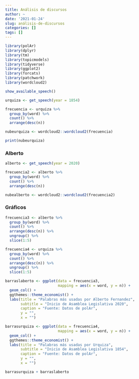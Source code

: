 ```yaml
---
title: Análisis de discursos
author: ~
date: '2021-01-24'
slug: análisis-de-discursos
categories: []
tags: []
---
```


```r

library(polAr)
library(dplyr)
library(tm)
library(topicmodels)
library(tidyverse)
library(ggplot2)
library(forcats)
library(patchwork)
library(wordcloud2)

show_available_speech()

urquiza <- get_speech(year = 1854)

frecuencia <- urquiza %>% 
  group_by(word) %>% 
  count() %>% 
  arrange(desc(n))

nubeurquiza <- wordcloud2::wordcloud2(frecuencia)

print(nubeurquiza)

```

### Alberto

```r

alberto <- get_speech(year = 2020)

frecuencia2 <- alberto %>% 
  group_by(word) %>% 
  count() %>% 
  arrange(desc(n))

nubealberto <- wordcloud2::wordcloud2(frecuencia2)

```

### Gráficos

```r

frecuencia3 <- alberto %>% 
  group_by(word) %>% 
  count() %>%
  arrange(desc(n)) %>% 
  ungroup() %>% 
  slice(1:5)

frecuencia4 <- urquiza %>% 
  group_by(word) %>% 
  count() %>%
  arrange(desc(n)) %>% 
  ungroup() %>% 
  slice(1:5)

barraslaberto <- ggplot(data = frecuencia3,
                        mapping = aes(x = word, y = n)) +
  geom_col() +
  ggthemes::theme_economist() +
  labs(title = "Palabras más usadas por Alberto Fernandez",
       subtitle = "Inicio de Asamblea Legislativa 2020",
       caption = "Fuente: Datos de polAr",
       y = "",
       x = "")

barrasurquiza <- ggplot(data = frecuencia4,
                        mapping = aes(x = word, y = n)) +
  geom_col() +
  ggthemes::theme_economist() +
  labs(title = "Palabras más usadas por Urquiza",
       subtitle = "Inicio de Asamblea Legislativa 1854",
       caption = "Fuente: Datos de polAr",
       y = "",
       x = "")

barrasurquiza + barraslaberto

```
